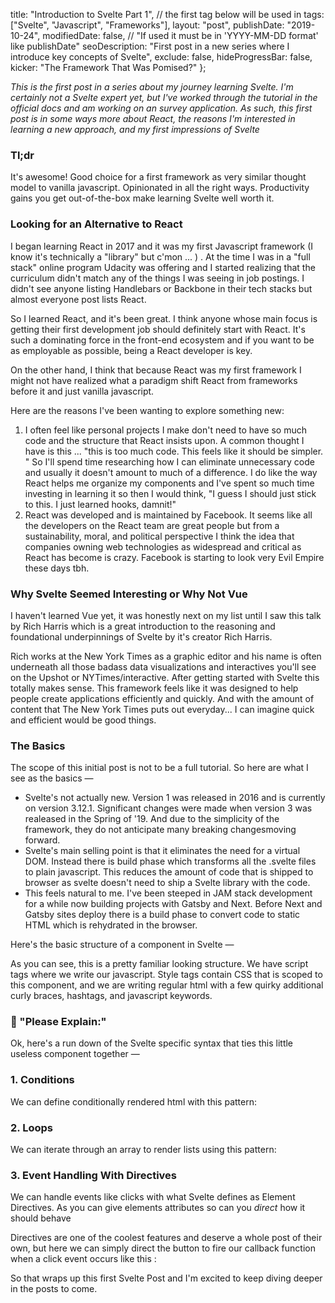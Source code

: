 
  title: "Introduction to Svelte Part 1",
  // the first tag below will be used in <meta property="article:tag" content="first-tag" />
  tags: ["Svelte", "Javascript", "Frameworks"],
  layout: "post",
  publishDate: "2019-10-24",
  modifiedDate: false, // "If used it must be in 'YYYY-MM-DD format' like publishDate"
  seoDescription:
    "First post in a new series where I introduce key concepts of Svelte",
  exclude: false,
  hideProgressBar: false,
  kicker: "The Framework That Was Pomised?"
};

<BlogMeta data={props} />

_This is the first post in a series about my journey learning Svelte. I'm certainly not a Svelte expert yet, but I've worked through the tutorial in the official docs and am working on an survey application. As such, this first post is in some ways more about React, the reasons I'm interested in learning a new approach, and my first impressions of Svelte_

### Tl;dr

It's awesome! Good choice for a first framework as very similar thought model to vanilla javascript. Opinionated in all the right ways. Productivity gains you get out-of-the-box make learning Svelte well worth it.

### Looking for an Alternative to React

I began learning React in 2017 and it was my first Javascript framework (I know it's technically a "library" but c'mon ... ) . At the time I was in a "full stack" online program Udacity was offering and I started realizing that the curriculum didn't match any of the things I was seeing in job postings. I didn't see anyone listing Handlebars or Backbone in their tech stacks but almost everyone post lists React.

So I learned React, and it's been great. I think anyone whose main focus is getting their first development job should definitely start with React. It's such a dominating force in the front-end ecosystem and if you want to be as employable as possible, being a React developer is key.

On the other hand, I think that because React was my first framework I might not have realized what a paradigm shift React from frameworks before it and just vanilla javascript.

Here are the reasons I've been wanting to explore something new:

1. I often feel like personal projects I make don't need to have so much code and the structure that React insists upon. A common thought I have is this ... "this is too much code. This feels like it should be simpler. " So I'll spend time researching how I can eliminate unnecessary code and usually it doesn't amount to much of a difference. I do like the way React helps me organize my components and I've spent so much time investing in learning it so then I would think, "I guess I should just stick to this. I just learned hooks, damnit!"
2. React was developed and is maintained by Facebook. It seems like all the developers on the React team are great people but from a sustainability, moral, and political perspective I think the idea that companies owning web technologies as widespread and critical as React has become is crazy. Facebook is starting to look very Evil Empire these days tbh.

### Why Svelte Seemed Interesting or Why Not Vue

I haven't learned Vue yet, it was honestly next on my list until I saw this talk by Rich Harris which is a great introduction to the reasoning and foundational underpinnings of Svelte by it's creator Rich Harris.

Rich works at the New York Times as a graphic editor and his name is often underneath all those badass data visualizations and interactives you'll see on the Upshot or NYTimes/interactive. After getting started with Svelte this totally makes sense. This framework feels like it was designed to help people create applications efficiently and quickly. And with the amount of content that The New York Times puts out everyday... I can imagine quick and efficient would be good things.

### The Basics

The scope of this initial post is not to be a full tutorial. So here are what I see as the basics —

- Svelte's not actually new. Version 1 was released in 2016 and is currently on version 3.12.1. Significant changes were made when version 3 was realeased in the Spring of '19. And due to the simplicity of the framework, they do not anticipate many breaking changesmoving forward.
- Svelte's main selling point is that it eliminates the need for a virtual DOM. Instead there is build phase which transforms all the .svelte files to plain javascript. This reduces the amount of code that is shipped to browser as svelte doesn't need to ship a Svelte library with the code.
- This feels natural to me. I've been steeped in JAM stack development for a while now building projects with Gatsby and Next. Before Next and Gatsby sites deploy there is a build phase to convert code to static HTML which is rehydrated in the browser.

Here's the basic structure of a component in Svelte —

<One />

As you can see, this is a pretty familiar looking structure. We have script tags where we write our javascript. Style tags contain CSS that is scoped to this component, and we are writing regular html with a few quirky additional curly braces, hashtags, and javascript keywords.

### 🤨 "Please Explain:"

Ok, here's a run down of the Svelte specific syntax that ties this little useless component together —

### 1. Conditions

We can define conditionally rendered html with this pattern:

<Two />

### 2. Loops

We can iterate through an array to render lists using this pattern:

<Three />

### 3. Event Handling With Directives

We can handle events like clicks with what Svelte defines as Element Directives. As you can give elements attributes so can you _direct_ how it should behave

Directives are one of the coolest features and deserve a whole post of their own, but here we can simply direct the button to fire our callback function when a click event occurs like this :

<Four />
So that wraps up this first Svelte Post and I'm excited to keep diving deeper in the posts to come.
